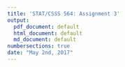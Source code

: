 ```yaml
---
title: 'STAT/CSSS 564: Assignment 3'
output:
  pdf_document: default
  html_document: default
  md_document: default
numbersections: true
date: "May 2nd, 2017"
---
```


